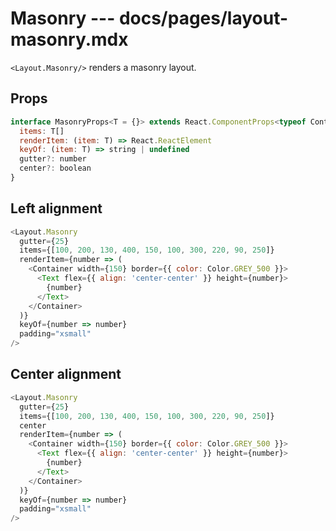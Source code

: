# Masonry --- docs/pages/layout-masonry.mdx

`<Layout.Masonry/>` renders a masonry layout.

## Props

```js
interface MasonryProps<T = {}> extends React.ComponentProps<typeof Container> {
  items: T[]
  renderItem: (item: T) => React.ReactElement
  keyOf: (item: T) => string | undefined
  gutter?: number
  center?: boolean
}
```

## Left alignment

```js live=true
<Layout.Masonry
  gutter={25}
  items={[100, 200, 130, 400, 150, 100, 300, 220, 90, 250]}
  renderItem={number => (
    <Container width={150} border={{ color: Color.GREY_500 }}>
      <Text flex={{ align: 'center-center' }} height={number}>
        {number}
      </Text>
    </Container>
  )}
  keyOf={number => number}
  padding="xsmall"
/>
```

## Center alignment

```js live=true
<Layout.Masonry
  gutter={25}
  items={[100, 200, 130, 400, 150, 100, 300, 220, 90, 250]}
  center
  renderItem={number => (
    <Container width={150} border={{ color: Color.GREY_500 }}>
      <Text flex={{ align: 'center-center' }} height={number}>
        {number}
      </Text>
    </Container>
  )}
  keyOf={number => number}
  padding="xsmall"
/>
```
